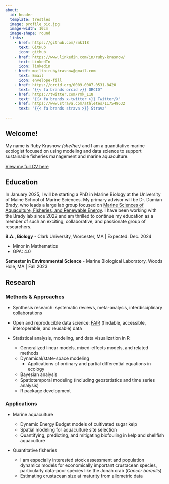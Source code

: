 ```yaml
---
about:
  id: header
  template: trestles
  image: profile_pic.jpg
  image-width: 10cm
  image-shape: round
  links:
    - href: https://github.com/rmk118
      text: GitHub
      icon: github
    - href: https://www.linkedin.com/in/ruby-krasnow/
      text: LinkedIn
      icon: linkedin
    - href: mailto:rubykrasnow@gmail.com
      text: Email
      icon: envelope-fill
    - href: https://orcid.org/0009-0007-0531-8420
      text: "{{< fa brands orcid >}} ORCID"
    - href: https://twitter.com/rmk_118
      text: "{{< fa brands x-twitter >}} Twitter/X"
    - href: https://www.strava.com/athletes/117549632
      text: "{{< fa brands strava >}} Strava"
      
---
```


::: {#header}
## Welcome!

My name is Ruby Krasnow *(she/her)* and I am a quantitative marine ecologist focused on using modeling and data science to support sustainable fisheries management and marine aquaculture.

[View my full CV here](Krasnow_CV_for_website_9-8-24.pdf){target="_blank"}
:::

## Education

In January 2025, I will be starting a PhD in Marine Biology at the University of Maine School of Marine Sciences. My primary advisor will be Dr. Damian Brady, who leads a large lab group focused on [Marine Sciences of Aquaculture, Fisheries, and Renewable Energy](https://umaine.edu/bradylab/). I have been working with the Brady lab since 2022 and am thrilled to continue my education as a member of such an exciting, collaborative, and passionate group of researchers.

**B.A., Biology** - Clark University, Worcester, MA \| Expected: Dec. 2024

-   Minor in Mathematics
-   GPA: 4.0

**Semester in Environmental Science** - Marine Biological Laboratory, Woods Hole, MA \| Fall 2023

## Research

### Methods & Approaches

-   Synthesis research: systematic reviews, meta-analysis, interdisciplinary collaborations

-   Open and reproducible data science: [FAIR](https://www.go-fair.org/fair-principles/) (findable, accessible, interoperable, and reusable) data

-   Statistical analysis, modeling, and data visualization in R

    -   Generalized linear models, mixed-effects models, and related methods
    -   Dynamical/state-space modeling
        -   Applications of ordinary and partial differential equations in ecology
    -   Bayesian analysis
    -   Spatiotemporal modeling (including geostatistics and time series analysis)
    -   R package development

### Applications

-   Marine aquaculture

    -   Dynamic Energy Budget models of cultivated sugar kelp
    -   Spatial modeling for aquaculture site selection
    -   Quantifying, predicting, and mitigating biofouling in kelp and shellfish aquaculture

-   Quantitative fisheries

    -   I am especially interested stock assessment and population dynamics models for economically important crustacean species, particularly data-poor species like the Jonah crab (*Cancer borealis*)
    -   Estimating crustacean size at maturity from allometric data
